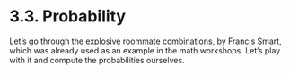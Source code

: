 <style>@import url(style.css);</style>

# 3.3. Probability

Let's go through the [explosive roommate combinations](http://www.econometricsbysimulation.com/2012/10/explosive-roommate-combinations.html), by Francis Smart, which was already used as an example in the math workshops. Let's play with it and compute the probabilities ourselves.

